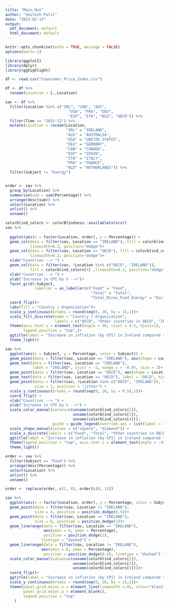 ```yaml
---
title: "Main_Out"
author: "Smitesh Patil"
date: "2023-02-13"
output:
  pdf_document: default
  html_document: default
---
```


```r
knitr::opts_chunk$set(echo = TRUE, message = FALSE)
options(warn=-1)
```

```r
library(ggplot2)
library(dplyr)
library(gghighlight)

df <- read.csv("Counsumer_Price_Index.csv")

df <- df %>%
  rename(Location = ï..Location)

sav <- df %>%
  filter(Location %in% c("IRL", "CAN", "AUS",
                            "USA", "FRA", "DEU",
                            "ESP", "ITA", "NLD", "OECD")) %>%
  filter(Time == "2022-12") %>%
  mutate(Location = recode(Location, 
                           "IRL" = "IRELAND",
                           "AUS" = "AUSTRALIA",
                           "USA" = "UNITED STATES",
                           "DEU" = "GERMANY",
                           "CAN" = "CANADA",
                           "ESP" = "SPAIN",
                           "ITA" = "ITALY",
                           "FRA" = "FRANCE",
                           "NLD" = "NETHERLANDS")) %>%
  filter(Subject != "Energy")


order <- sav %>% 
  group_by(Location) %>% 
  summarise(sum = sum(Percentage)) %>% 
  arrange(desc(sum)) %>% 
  select(Location) %>%
  unlist() %>%
  unname()
```

```r

colorblind_colors <- colorBlindness::availableColors()
sav %>%
  
  ggplot(aes(x = factor(Location, order), y = Percentage)) +
  geom_col(data = filter(sav, Location == "IRELAND"), fill = colorblind_colors[2],
           linewidth=0.2, position="dodge")+
  geom_col(data = filter(sav, Location == "OECD"), fill = colorblind_colors[3], 
           linewidth=0.2, position="dodge")+
  xlab("Countries --> ") +
  geom_col(data = filter(sav, !Location %in% c("OECD", "IRELAND")), 
           fill = colorblind_colors[4] ,linewidth=0.2, position="dodge")+
  xlab("Countries --> ") +
  ylab("Increase in CPI by % -->")+
  facet_grid(~Subject, 
             labeller = as_labeller(c("Food" = "Food",
                                      "Total" = "Total",
                                      "Total_Minus_Food_Energy" = "Excluding Food & Expenses")))+
  coord_flip()+
  labs(fill = "Country / Organization")+
  scale_y_continuous(breaks = round(seq(0, 20, by = 1),1))+
  scale_fill_discrete(name = "Country / Organization", 
                      labels = c("OECD", "Other countries in OECD", "IRELAND")) + 
  theme(axis.text.x = element_text(angle = 90, vjust = 0.5, hjust=1), 
        legend.position = "top",)+
  ggtitle(label = "Increase in inflation (by CPI) in Ireland compared to OECD and other countries in OECD")+
  theme_light()
```


```r
sav %>% 
  ggplot(aes(x = Subject, y = Percentage, color = Subject)) + 
  geom_point(data = filter(sav, Location == "IRELAND"), aes(shape = Location), size = 5) + 
  geom_text(data = filter(sav, Location == "IRELAND"), 
            label = "IRELAND", vjust = -2, nudge_x = -0.05, size = 3)+
  geom_point(data = filter(sav, Location == "OECD"), aes(shape = Location), size = 6) +
  geom_text(data = filter(sav, Location == "OECD"), label = "OECD", hjust = 0, nudge_x = 0.05)+
  geom_point(data = filter(sav, !Location %in% c("OECD", "IRELAND")), shape = "circle", 
             size = 2, position = "jitter") +
  scale_y_continuous(breaks = round(seq(0, 20, by = 0.5),1))+
  coord_flip() + 
  xlab("Countries --> ") +
  ylab("Increase in CPI by % -->") +
  scale_color_manual(values=c(unname(colorblind_colors[2]), 
                              unname(colorblind_colors[3]), 
                              unname(colorblind_colors[4])), 
                     guide = guide_legend(override.aes = list(label = ""))) + 
  scale_shape_manual(values = c("square", "diamond")) +
  scale_x_discrete(labels = c("Food", "Total", "Other countries in OECD")) +
  ggtitle(label = "Increase in inflation (by CPI) in Ireland compared to OECD and other countries in OECD")+
  theme(legend.position = "top", axis.text.x = element_text(angle = -45, vjust = 0.5, hjust=1)) +
  theme_light()
```
```r

order <- sav %>%
  filter(Subject == "Food") %>%
  arrange(desc(Percentage)) %>%
  select(Location) %>% 
  unlist() %>%
  unname()

order <- replace(order, c(1, 8), order[c(8, 1)])

sav %>%
  ggplot(aes(x = factor(Location, order), y = Percentage, color = Subject))+
  geom_point(data = filter(sav, Location != "IRELAND"),
             size = 4, position = position_dodge(0.5))+
  geom_point(data = filter(sav, Location == "IRELAND"),
             size = 6, position = position_dodge(1))+
  geom_linerange(data = filter(sav, Location == "IRELAND"),
                 aes(ymin = 0, ymax = Percentage), 
                 position = position_dodge(1),
                linetype = "dashed") + 
  geom_linerange(data = filter(sav, Location != "IRELAND"),
                aes(ymin = 0, ymax = Percentage),
                 position = position_dodge(0.5), linetype = "dashed") + 
  scale_color_manual(values=c(unname(colorblind_colors[2]), 
                              unname(colorblind_colors[3]), 
                              unname(colorblind_colors[4])))+
  coord_flip()+
  ggtitle(label = "Increase in inflation (by CPI) in Ireland compared to OECD and other countries in OECD")+
  scale_y_continuous(breaks = round(seq(0, 20, by = 1),1))+
  theme(panel.grid.major.x = element_line(linewidth =.01, color="black"),
        panel.grid.major.y = element_blank(),
        legend.position = "top"
    )

```
